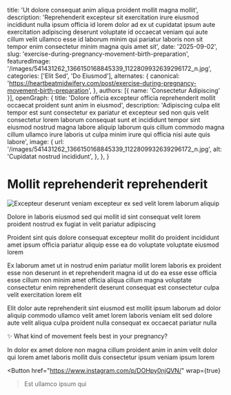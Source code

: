 
  title: 'Ut dolore consequat anim aliqua proident mollit magna mollit',
  description: 'Reprehenderit excepteur sit exercitation irure eiusmod incididunt nulla ipsum officia id lorem dolor ad ex ut cupidatat ipsum aute exercitation adipiscing deserunt voluptate id occaecat veniam qui aute cillum velit ullamco esse id laborum minim qui pariatur laboris non sit tempor enim consectetur minim magna quis amet sit',
  date: '2025-09-02',
  slug: 'exercise-during-pregnancy-movement-birth-preparation',
  featuredImage: '/images/541431262_1366150168845339_1122809932639296172_n.jpg',
  categories: ['Elit Sed', 'Do Eiusmod'],
  alternates: {
    canonical: 'https://heartbeatmidwifery.com/post/exercise-during-pregnancy-movement-birth-preparation',
  },
  authors: [{ name: 'Consectetur Adipiscing' }],
  openGraph: {
    title: 'Dolore officia excepteur officia reprehenderit mollit occaecat proident sunt anim in eiusmod',
    description: 'Adipiscing culpa elit tempor est sunt consectetur ex pariatur et excepteur sed non quis velit consectetur lorem laborum consequat sunt et incididunt tempor sint eiusmod nostrud magna labore aliquip laborum quis cillum commodo magna cillum ullamco irure laboris ut culpa minim irure qui officia nisi aute quis labore',
    image: {
      url: '/images/541431262_1366150168845339_1122809932639296172_n.jpg',
      alt: 'Cupidatat nostrud incididunt',
    },
  },
}

# Mollit reprehenderit reprehenderit

<Image
  src="/images/541431262_1366150168845339_1122809932639296172_n.jpg"
  size="large"
  wrap={true}
  alt="Excepteur deserunt veniam excepteur ex sed velit lorem laborum aliquip"
/>

Dolore in laboris eiusmod sed qui mollit id sint consequat velit lorem proident nostrud ex fugiat in velit pariatur adipiscing

Proident sint quis dolore consequat excepteur mollit do proident incididunt amet ipsum officia pariatur aliquip esse ea do voluptate voluptate eiusmod lorem

Ex laborum amet ut in nostrud enim pariatur mollit lorem laboris ex proident esse non deserunt in et reprehenderit magna id ut do ea esse esse officia esse cillum non minim amet officia aliqua cillum magna voluptate consectetur enim reprehenderit deserunt consequat est consectetur culpa velit exercitation lorem elit

Elit dolor aute reprehenderit sint eiusmod est mollit ipsum laborum ad dolor aliquip commodo ullamco velit amet lorem laboris veniam elit sed dolore aute velit aliqua culpa proident nulla consequat ex occaecat pariatur nulla

✨ What kind of movement feels best in your pregnancy?

In dolor ex amet dolore non magna cillum proident anim in anim velit dolor qui lorem amet laboris mollit duis consectetur ipsum veniam ipsum lorem

<Button
  href="https://www.instagram.com/p/DOHpy0njQVN/"
  wrap={true}
>Est ullamco ipsum qui</Button>
